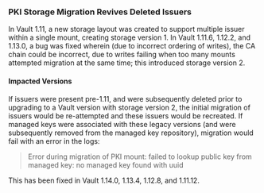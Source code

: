 ### PKI Storage Migration Revives Deleted Issuers

In Vault 1.11, a new storage layout was created to support multiple issuer
within a single mount, creating storage version 1. In Vault 1.11.6, 1.12.2,
and 1.13.0, a bug was fixed wherein (due to incorrect ordering of writes),
the CA chain could be incorrect, due to writes failing when too many mounts
attempted migration at the same time; this introduced storage version 2.

#### Impacted Versions

If issuers were present pre-1.11, and were subsequently deleted prior to
upgrading to a Vault version with storage version 2, the initial migration
of issuers would be re-attempted and these issuers would be recreated. If
managed keys were associated with these legacy versions (and were
subsequently removed from the managed key repository), migration would fail
with an error in the logs:

> Error during migration of PKI mount:
>   failed to lookup public key from managed key:
>     no managed key found with uuid

This has been fixed in Vault 1.14.0, 1.13.4, 1.12.8, and 1.11.12.
